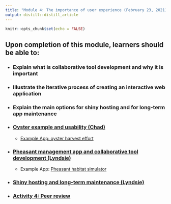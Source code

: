 ```yaml
---
title: "Module 4: The importance of user experience (February 23, 2021)"
output: distill::distill_article
---
```


```r
knitr::opts_chunk$set(echo = FALSE)
```

<div class = "boxBorder">

## Upon completion of this module, learners should be able to:

-	### Explain what is collaborative tool development and why it is important

- ### Illustrate the iterative process of creating an interactive web application

- ### Explain the main options for shiny hosting and for long-term app maintenance


</div>

</break>

<div class = "grayBox">

- ### [Oyster example and usability (Chad)](https://ufl.zoom.us/rec/share/rP5OW6GuzPjsRnZXThdxkZG441DlxshZdGRcl96lndtAKMx0RBY6McO4h0xQqL-r.p20kMEenBw0xOLw8)
  - [Example App: oyster harvest effort](exampleApps/HarvestEffort.zip)

- ### [Pheasant management app and collaborative tool development (Lyndsie)](https://youtu.be/SPVE2XwU9Vg)
  - Example App: [Pheasant habitat simulator](https://pheasant.shinyapps.io/pheasanthabitatsimulator/)

  
- ### [Shiny hosting and long-term maintenance (Lyndsie)](https://youtu.be/aZFD8g0syxw)

- ### [Activity 4: Peer review](Activity_4.html)

</div>